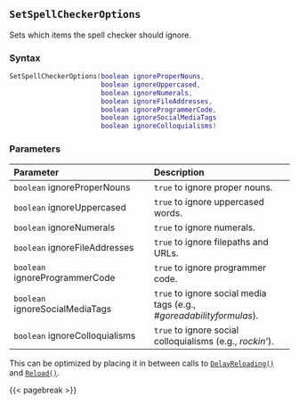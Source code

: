 ## `SetSpellCheckerOptions` {#standard-setspellcheckeroptions}

Sets which items the spell checker\index{spell checker} should ignore.

### Syntax {-}

``` .lua
SetSpellCheckerOptions(boolean ignoreProperNouns,
                       boolean ignoreUppercased,
                       boolean ignoreNumerals,
                       boolean ignoreFileAddresses,
                       boolean ignoreProgrammerCode,
                       boolean ignoreSocialMediaTags
                       boolean ignoreColloquialisms)
```

### Parameters {-}

**Parameter** | **Description**
| :-- | :-- |
| `boolean` ignoreProperNouns | `true` to ignore proper nouns. |
| `boolean` ignoreUppercased | `true` to ignore uppercased words. |
| `boolean` ignoreNumerals | `true` to ignore numerals. |
| `boolean` ignoreFileAddresses | `true` to ignore filepaths and URLs. |
| `boolean` ignoreProgrammerCode | `true` to ignore programmer code. |
| `boolean` ignoreSocialMediaTags | `true` to ignore social media tags (e.g., *#goreadabilityformulas*). |
| `boolean` ignoreColloquialisms | `true` to ignore social colloquialisms (e.g., *rockin'*). |

::: {.tipsection data-latex=""}
This can be optimized by placing it in between calls to [`DelayReloading()`](#standard-delayreloading) and [`Reload()`](#standard-reload).
:::

{{< pagebreak >}}